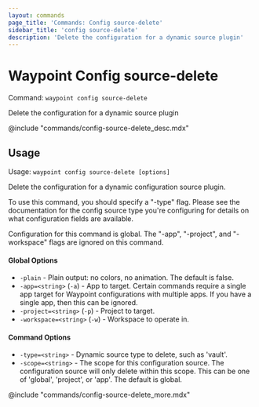 ```yaml
---
layout: commands
page_title: 'Commands: Config source-delete'
sidebar_title: 'config source-delete'
description: 'Delete the configuration for a dynamic source plugin'
---
```


# Waypoint Config source-delete

Command: `waypoint config source-delete`

Delete the configuration for a dynamic source plugin

@include "commands/config-source-delete_desc.mdx"

## Usage

Usage: `waypoint config source-delete [options]`

Delete the configuration for a dynamic configuration source plugin.

To use this command, you should specify a "-type" flag. Please see the
documentation for the config source type you're configuring for details on
what configuration fields are available.

Configuration for this command is global. The "-app", "-project", and
"-workspace" flags are ignored on this command.

#### Global Options

- `-plain` - Plain output: no colors, no animation. The default is false.
- `-app=<string>` (`-a`) - App to target. Certain commands require a single app target for Waypoint configurations with multiple apps. If you have a single app, then this can be ignored.
- `-project=<string>` (`-p`) - Project to target.
- `-workspace=<string>` (`-w`) - Workspace to operate in.

#### Command Options

- `-type=<string>` - Dynamic source type to delete, such as 'vault'.
- `-scope=<string>` - The scope for this configuration source. The configuration source will only delete within this scope. This can be one of 'global', 'project', or 'app'. The default is global.

@include "commands/config-source-delete_more.mdx"
